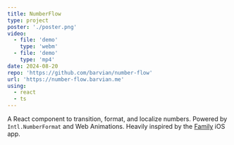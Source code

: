 ```yaml
---
title: NumberFlow
type: project
poster: './poster.png'
video:
  - file: 'demo'
    type: 'webm'
  - file: 'demo'
    type: 'mp4'
date: 2024-08-20
repo: 'https://github.com/barvian/number-flow'
url: 'https://number-flow.barvian.me'
using:
  - react
  - ts
---
```



A React component to transition, format, and localize numbers. Powered by `Intl.NumberFormat` and Web Animations.
Heavily inspired by the [Family](https://family.co) iOS app.

<Tweet hideVideos id="1846234563695333605" />
